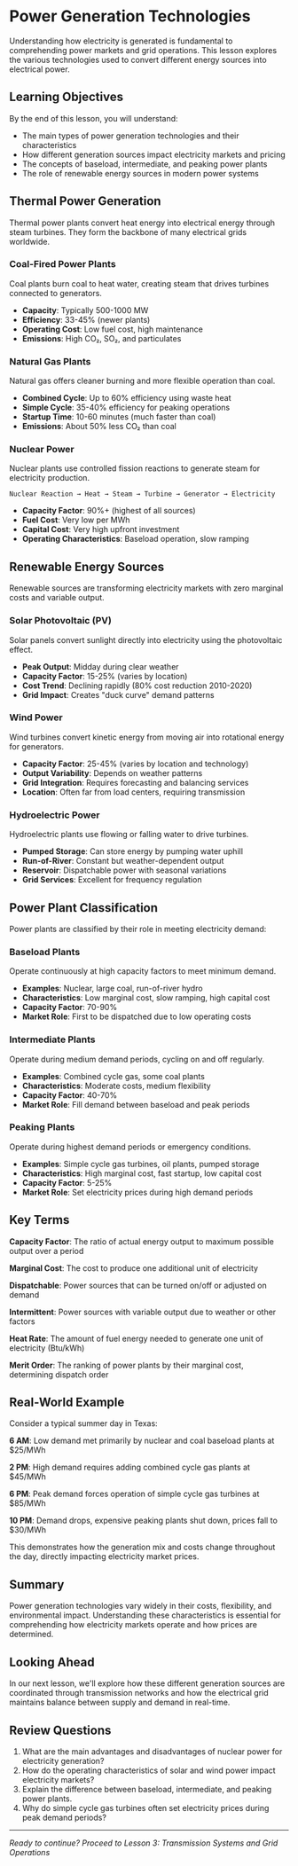 # Power Generation Technologies

Understanding how electricity is generated is fundamental to comprehending power markets and grid operations. This lesson explores the various technologies used to convert different energy sources into electrical power.

## Learning Objectives

By the end of this lesson, you will understand:

- The main types of power generation technologies and their characteristics
- How different generation sources impact electricity markets and pricing
- The concepts of baseload, intermediate, and peaking power plants
- The role of renewable energy sources in modern power systems

## Thermal Power Generation

Thermal power plants convert heat energy into electrical energy through steam turbines. They form the backbone of many electrical grids worldwide.

### Coal-Fired Power Plants

Coal plants burn coal to heat water, creating steam that drives turbines connected to generators.

- **Capacity**: Typically 500-1000 MW
- **Efficiency**: 33-45% (newer plants)
- **Operating Cost**: Low fuel cost, high maintenance
- **Emissions**: High CO₂, SO₂, and particulates

### Natural Gas Plants

Natural gas offers cleaner burning and more flexible operation than coal.

- **Combined Cycle**: Up to 60% efficiency using waste heat
- **Simple Cycle**: 35-40% efficiency for peaking operations
- **Startup Time**: 10-60 minutes (much faster than coal)
- **Emissions**: About 50% less CO₂ than coal

### Nuclear Power

Nuclear plants use controlled fission reactions to generate steam for electricity production.

```
Nuclear Reaction → Heat → Steam → Turbine → Generator → Electricity
```

- **Capacity Factor**: 90%+ (highest of all sources)
- **Fuel Cost**: Very low per MWh
- **Capital Cost**: Very high upfront investment
- **Operating Characteristics**: Baseload operation, slow ramping

## Renewable Energy Sources

Renewable sources are transforming electricity markets with zero marginal costs and variable output.

### Solar Photovoltaic (PV)

Solar panels convert sunlight directly into electricity using the photovoltaic effect.

- **Peak Output**: Midday during clear weather
- **Capacity Factor**: 15-25% (varies by location)
- **Cost Trend**: Declining rapidly (80% cost reduction 2010-2020)
- **Grid Impact**: Creates "duck curve" demand patterns

### Wind Power

Wind turbines convert kinetic energy from moving air into rotational energy for generators.

- **Capacity Factor**: 25-45% (varies by location and technology)
- **Output Variability**: Depends on weather patterns
- **Grid Integration**: Requires forecasting and balancing services
- **Location**: Often far from load centers, requiring transmission

### Hydroelectric Power

Hydroelectric plants use flowing or falling water to drive turbines.

- **Pumped Storage**: Can store energy by pumping water uphill
- **Run-of-River**: Constant but weather-dependent output
- **Reservoir**: Dispatchable power with seasonal variations
- **Grid Services**: Excellent for frequency regulation

## Power Plant Classification

Power plants are classified by their role in meeting electricity demand:

### Baseload Plants

Operate continuously at high capacity factors to meet minimum demand.

- **Examples**: Nuclear, large coal, run-of-river hydro
- **Characteristics**: Low marginal cost, slow ramping, high capital cost
- **Capacity Factor**: 70-90%
- **Market Role**: First to be dispatched due to low operating costs

### Intermediate Plants

Operate during medium demand periods, cycling on and off regularly.

- **Examples**: Combined cycle gas, some coal plants
- **Characteristics**: Moderate costs, medium flexibility
- **Capacity Factor**: 40-70%
- **Market Role**: Fill demand between baseload and peak periods

### Peaking Plants

Operate during highest demand periods or emergency conditions.

- **Examples**: Simple cycle gas turbines, oil plants, pumped storage
- **Characteristics**: High marginal cost, fast startup, low capital cost
- **Capacity Factor**: 5-25%
- **Market Role**: Set electricity prices during high demand periods

## Key Terms

**Capacity Factor**: The ratio of actual energy output to maximum possible output over a period

**Marginal Cost**: The cost to produce one additional unit of electricity

**Dispatchable**: Power sources that can be turned on/off or adjusted on demand

**Intermittent**: Power sources with variable output due to weather or other factors

**Heat Rate**: The amount of fuel energy needed to generate one unit of electricity (Btu/kWh)

**Merit Order**: The ranking of power plants by their marginal cost, determining dispatch order

## Real-World Example

Consider a typical summer day in Texas:

**6 AM**: Low demand met primarily by nuclear and coal baseload plants at $25/MWh

**2 PM**: High demand requires adding combined cycle gas plants at $45/MWh

**6 PM**: Peak demand forces operation of simple cycle gas turbines at $85/MWh

**10 PM**: Demand drops, expensive peaking plants shut down, prices fall to $30/MWh

This demonstrates how the generation mix and costs change throughout the day, directly impacting electricity market prices.

## Summary

Power generation technologies vary widely in their costs, flexibility, and environmental impact. Understanding these characteristics is essential for comprehending how electricity markets operate and how prices are determined.

## Looking Ahead

In our next lesson, we'll explore how these different generation sources are coordinated through transmission networks and how the electrical grid maintains balance between supply and demand in real-time.

## Review Questions

1. What are the main advantages and disadvantages of nuclear power for electricity generation?
2. How do the operating characteristics of solar and wind power impact electricity markets?
3. Explain the difference between baseload, intermediate, and peaking power plants.
4. Why do simple cycle gas turbines often set electricity prices during peak demand periods?

---

*Ready to continue? Proceed to Lesson 3: Transmission Systems and Grid Operations*